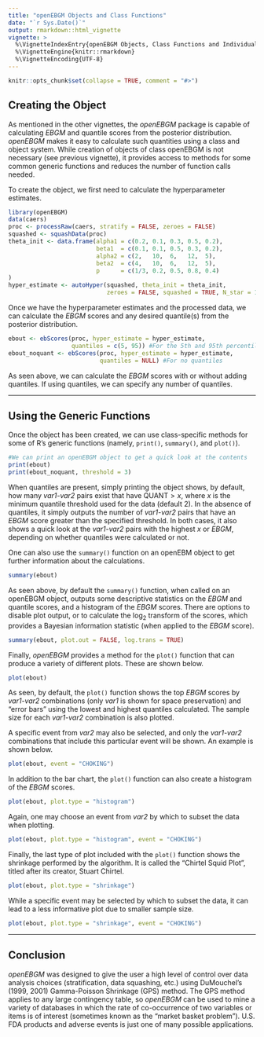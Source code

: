 ---
title: "openEBGM Objects and Class Functions"
date: "`r Sys.Date()`"
output: rmarkdown::html_vignette
vignette: >
  %\VignetteIndexEntry{openEBGM Objects, Class Functions and Individual Calculations}
  %\VignetteEngine{knitr::rmarkdown}
  %\VignetteEncoding{UTF-8}
---

```{r, echo = FALSE}
knitr::opts_chunk$set(collapse = TRUE, comment = "#>")
```

## Creating the Object

As mentioned in the other vignettes, the *openEBGM* package is capable of 
calculating $EBGM$ and quantile scores from the posterior distribution. 
*openEBGM* makes it easy to calculate such quantities using a class and object 
system. While creation of objects of class openEBGM is not necessary (see
previous vignette), it provides access to methods for some common generic
functions and reduces the number of function calls needed.

To create the object, we first need to calculate the hyperparameter estimates.

```{r, warning = FALSE}
library(openEBGM)
data(caers)
proc <- processRaw(caers, stratify = FALSE, zeroes = FALSE)
squashed <- squashData(proc)
theta_init <- data.frame(alpha1 = c(0.2, 0.1, 0.3, 0.5, 0.2),
                         beta1  = c(0.1, 0.1, 0.5, 0.3, 0.2),
                         alpha2 = c(2,   10,  6,   12,  5),
                         beta2  = c(4,   10,  6,   12,  5),
                         p      = c(1/3, 0.2, 0.5, 0.8, 0.4)
)
hyper_estimate <- autoHyper(squashed, theta_init = theta_init, 
                            zeroes = FALSE, squashed = TRUE, N_star = 1)
```

Once we have the hyperparameter estimates and the processed data, we can
calculate the $EBGM$ scores and any desired quantile(s) from the posterior
distribution.

```{r}
ebout <- ebScores(proc, hyper_estimate = hyper_estimate,
                  quantiles = c(5, 95)) #For the 5th and 95th percentiles
ebout_noquant <- ebScores(proc, hyper_estimate = hyper_estimate,
                          quantiles = NULL) #For no quantiles
```

As seen above, we can calculate the $EBGM$ scores with or without adding 
quantiles. If using quantiles, we can specify any number of quantiles.

---------

## Using the Generic Functions

Once the object has been created, we can use class-specific methods for some of
R's generic functions (namely, `print()`, `summary()`, and `plot()`).

```{r}
#We can print an openEBGM object to get a quick look at the contents
print(ebout)
print(ebout_noquant, threshold = 3)
```

When quantiles are present, simply printing the object shows, by default, how 
many *var1-var2* pairs exist that have QUANT$>x$, where $x$ is the minimum
quantile threshold used for the data (default 2). In the absence of quantiles,
it simply outputs the number of *var1-var2* pairs that have an $EBGM$ score
greater than the specified threshold. In both cases, it also shows a quick look
at the *var1-var2* pairs with the highest $x$ or $EBGM$, depending on whether
quantiles were calculated or not.

One can also use the `summary()` function on an openEBM object to get further
information about the calculations.

```{r, fig.height=6, fig.width = 7}
summary(ebout)
```

As seen above, by default the `summary()` function, when called on an openEBGM 
object, outputs some descriptive statistics on the $EBGM$ and quantile scores, 
and a histogram of the $EBGM$ scores. There are options to disable plot output,
or to calculate the log~2~ transform of the scores, which provides a Bayesian
information statistic (when applied to the $EBGM$ score).

```{r}
summary(ebout, plot.out = FALSE, log.trans = TRUE)
```

Finally, *openEBGM* provides a method for the `plot()` function that can produce
a variety of different plots. These are shown below.

```{r, fig.height=6, fig.width = 7}
plot(ebout)
```

As seen, by default, the `plot()` function shows the top $EBGM$ scores by 
*var1-var2* combinations (only *var1* is shown for space preservation) and 
"error bars" using the lowest and highest quantiles calculated. The sample
size for each *var1-var2* combination is also plotted.

A specific event from *var2* may also be selected, and only the *var1-var2*
combinations that include this particular event will be shown. An example is
shown below.

```{r, fig.height = 6, fig.width = 7}
plot(ebout, event = "CHOKING")
```

In addition to the bar chart, the `plot()` function can also create a histogram
of the $EBGM$ scores.

```{r, fig.height = 6, fig.width = 7}
plot(ebout, plot.type = "histogram")
```

Again, one may choose an event from *var2* by which to subset the data when
plotting.

```{r, fig.height = 6, fig.width = 7}
plot(ebout, plot.type = "histogram", event = "CHOKING")
```

Finally, the last type of plot included with the `plot()` function shows the
shrinkage performed by the algorithm. It is called the "Chirtel Squid Plot",
titled after its creator, Stuart Chirtel.

```{r, fig.height = 6, fig.width = 7}
plot(ebout, plot.type = "shrinkage")
```

While a specific event may be selected by which to subset the data, it can lead
to a less informative plot due to smaller sample size.

```{r, fig.height = 6, fig.width = 7}
plot(ebout, plot.type = "shrinkage", event = "CHOKING")
```

--------

## Conclusion

*openEBGM* was designed to give the user a high level of control over data 
analysis choices (stratification, data squashing, etc.) using DuMouchel's 
(1999, 2001) Gamma-Poisson Shrinkage (GPS) method.
The GPS method applies to any large contingency table, so *openEBGM* can be used
to mine a variety of databases in which the rate of co-occurrence of two
variables or items is of interest (sometimes known as the "market basket
problem"). U.S. FDA products and adverse events is just one of many possible
applications.

